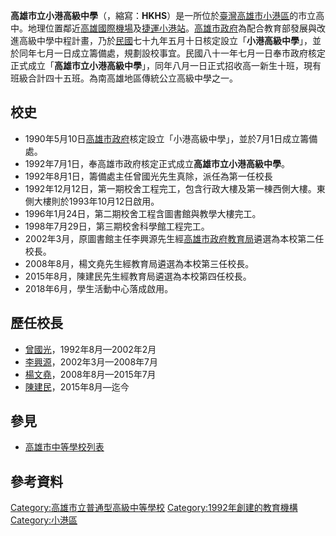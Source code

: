 {{Multiple issues|
{{Cleanup rewrite|time=2022-06-10T13:38:03+00:00}}
{{Prose|time=2022-06-10T13:38:03+00:00}}
{{Unreferenced|time=2022-06-11T03:55:22+00:00}}
}}
{{Infobox School
| name = 高雄市立小港高級中學
| other_name = 小港高中、港中
| image = 
| type = [[普通型高級中等學校|普通型高級中等學校]]
| affiliation = 
| established = 1992年
| founder = 曾國光
| college = 
| district = {{ROCTW}}[[高雄市|高雄市]][[小港區|小港區]]
| president = 
| principal = 陳建民
| dean = 
| director = 
| staff = 
| faculty = 
| grades = 三年學制
| gender = 
| students = 
| classes = 45班
| class = 35-30人
| area = 5.96公頃
| motto = 誠樸、勤敏、智慧、創造
| slogan = 
| mascot = 
| tree = 
| colors = 
| magazine = 
| sc = 
| cs = 
| house = 
| athletics = 
| conference = 
| address = 812 高雄市小港區學府路117號
| number = 07-806-2627
| fax = 
| coordinates = {{Coord|22.565249|120.357413|display=inline,title}}
| campus = 市區
| pushpin_map = Taiwan Kaohsiung
| school_code = 613301
| logo = File:高雄市立小港高級中學校徽.png
}}

'''高雄市立小港高級中學'''（'''{{Lang-en|Kaohsiung Municipal Siaogang Senior High School}}'''，縮寫：'''HKHS'''）是一所位於[[臺灣|臺灣]][[高雄市|高雄市]][[小港區|小港區]]的市立高中。地理位置鄰近[[高雄國際機場|高雄國際機場]]及[[小港站_(捷運)|捷運小港站]]。[[高雄市政府|高雄市政府]]為配合教育部發展與改進高級中學中程計畫，乃於[[民國紀年|民國]]七十九年五月十日核定設立「'''小港高級中學'''」，並於同年七月一日成立籌備處，規劃設校事宜。民國八十一年七月一日奉市政府核定正式成立「'''高雄市立小港高級中學'''」，同年八月一日正式招收高一新生十班，現有班級合計四十五班。為南高雄地區傳統公立高級中學之一。

==校史==
*1990年5月10日[[高雄市政府|高雄市政府]]核定設立「小港高級中學」，並於7月1日成立籌備處。
*1992年7月1日，奉高雄市政府核定正式成立'''高雄市立小港高級中學'''。
*1992年8月1日，籌備處主任曾國光先生真除，派任為第一任校長
*1992年12月12日，第一期校舍工程完工，包含行政大樓及第一棟西側大樓。東側大樓則於1993年10月12日啟用。
*1996年1月24日，第二期校舍工程含圖書館與教學大樓完工。
*1998年7月29日，第三期校舍科學館工程完工。
*2002年3月，原圖書館主任李興源先生經[[高雄市政府教育局|高雄市政府教育局]]遴選為本校第二任校長。
*2008年8月，楊文堯先生經教育局遴選為本校第三任校長。
*2015年8月，陳建民先生經教育局遴選為本校第四任校長。
*2018年6月，學生活動中心落成啟用。

== 歷任校長 ==
* [[曾國光|曾國光]]，1992年8月—2002年2月
* [[李興源|李興源]]，2002年3月—2008年7月
* [[楊文堯|楊文堯]]，2008年8月—2015年7月
* [[陳建民_(教師)|陳建民]]，2015年8月—迄今

== 參見 ==
*[[高雄市中等學校列表|高雄市中等學校列表]]

==參考資料==
{{Reflist}}

{{高雄市高級中等學校列表}}

[[Category:高雄市立普通型高級中等學校|Category:高雄市立普通型高級中等學校]]
[[Category:1992年創建的教育機構|Category:1992年創建的教育機構]]
[[Category:小港區|Category:小港區]]